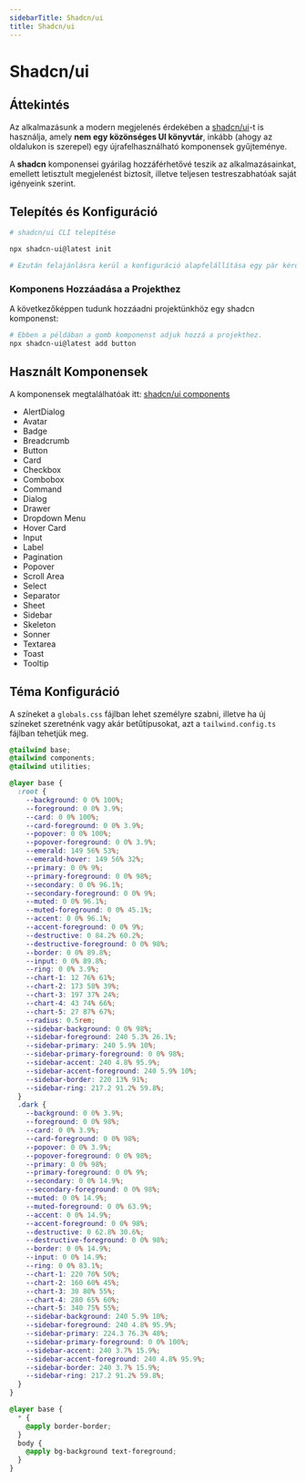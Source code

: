 ```yaml
---
sidebarTitle: Shadcn/ui
title: Shadcn/ui
---
```


# Shadcn/ui

## Áttekintés

Az alkalmazásunk a modern megjelenés érdekében a [shadcn/ui](https://ui.shadcn.com/)-t is használja, amely **nem egy közönséges UI könyvtár**, inkább (ahogy az oldalukon is szerepel) egy újrafelhasználható komponensek gyűjteménye.

A **shadcn** komponensei gyárilag hozzáférhetővé teszik az alkalmazásainkat, emellett letisztult megjelenést biztosít, illetve teljesen testreszabhatóak saját igényeink szerint.

## Telepítés és Konfiguráció

```sh
# shadcn/ui CLI telepítése

npx shadcn-ui@latest init

# Ezután felajánlásra kerül a konfiguráció alapfelállítása egy pár kérdésben.
```

### Komponens Hozzáadása a Projekthez

A következőképpen tudunk hozzáadni projektünkhöz egy shadcn komponenst:

```sh
# Ebben a példában a gomb komponenst adjuk hozzá a projekthez.
npx shadcn-ui@latest add button
```

## Használt Komponensek

A komponensek megtalálhatóak itt: [shadcn/ui components](https://ui.shadcn.com/docs/components)

- AlertDialog
- Avatar
- Badge
- Breadcrumb
- Button
- Card
- Checkbox
- Combobox
- Command
- Dialog
- Drawer
- Dropdown Menu
- Hover Card
- Input
- Label
- Pagination
- Popover
- Scroll Area
- Select
- Separator
- Sheet
- Sidebar
- Skeleton
- Sonner
- Textarea
- Toast
- Tooltip

## Téma Konfiguráció

A színeket a `globals.css` fájlban lehet személyre szabni, illetve ha új színeket szeretnénk vagy akár betűtípusokat, azt a `tailwind.config.ts` fájlban tehetjük meg.

```css filename="app/globals.css"
@tailwind base;
@tailwind components;
@tailwind utilities;

@layer base {
  :root {
    --background: 0 0% 100%;
    --foreground: 0 0% 3.9%;
    --card: 0 0% 100%;
    --card-foreground: 0 0% 3.9%;
    --popover: 0 0% 100%;
    --popover-foreground: 0 0% 3.9%;
    --emerald: 149 56% 53%;
    --emerald-hover: 149 56% 32%;
    --primary: 0 0% 9%;
    --primary-foreground: 0 0% 98%;
    --secondary: 0 0% 96.1%;
    --secondary-foreground: 0 0% 9%;
    --muted: 0 0% 96.1%;
    --muted-foreground: 0 0% 45.1%;
    --accent: 0 0% 96.1%;
    --accent-foreground: 0 0% 9%;
    --destructive: 0 84.2% 60.2%;
    --destructive-foreground: 0 0% 98%;
    --border: 0 0% 89.8%;
    --input: 0 0% 89.8%;
    --ring: 0 0% 3.9%;
    --chart-1: 12 76% 61%;
    --chart-2: 173 58% 39%;
    --chart-3: 197 37% 24%;
    --chart-4: 43 74% 66%;
    --chart-5: 27 87% 67%;
    --radius: 0.5rem;
    --sidebar-background: 0 0% 98%;
    --sidebar-foreground: 240 5.3% 26.1%;
    --sidebar-primary: 240 5.9% 10%;
    --sidebar-primary-foreground: 0 0% 98%;
    --sidebar-accent: 240 4.8% 95.9%;
    --sidebar-accent-foreground: 240 5.9% 10%;
    --sidebar-border: 220 13% 91%;
    --sidebar-ring: 217.2 91.2% 59.8%;
  }
  .dark {
    --background: 0 0% 3.9%;
    --foreground: 0 0% 98%;
    --card: 0 0% 3.9%;
    --card-foreground: 0 0% 98%;
    --popover: 0 0% 3.9%;
    --popover-foreground: 0 0% 98%;
    --primary: 0 0% 98%;
    --primary-foreground: 0 0% 9%;
    --secondary: 0 0% 14.9%;
    --secondary-foreground: 0 0% 98%;
    --muted: 0 0% 14.9%;
    --muted-foreground: 0 0% 63.9%;
    --accent: 0 0% 14.9%;
    --accent-foreground: 0 0% 98%;
    --destructive: 0 62.8% 30.6%;
    --destructive-foreground: 0 0% 98%;
    --border: 0 0% 14.9%;
    --input: 0 0% 14.9%;
    --ring: 0 0% 83.1%;
    --chart-1: 220 70% 50%;
    --chart-2: 160 60% 45%;
    --chart-3: 30 80% 55%;
    --chart-4: 280 65% 60%;
    --chart-5: 340 75% 55%;
    --sidebar-background: 240 5.9% 10%;
    --sidebar-foreground: 240 4.8% 95.9%;
    --sidebar-primary: 224.3 76.3% 48%;
    --sidebar-primary-foreground: 0 0% 100%;
    --sidebar-accent: 240 3.7% 15.9%;
    --sidebar-accent-foreground: 240 4.8% 95.9%;
    --sidebar-border: 240 3.7% 15.9%;
    --sidebar-ring: 217.2 91.2% 59.8%;
  }
}

@layer base {
  * {
    @apply border-border;
  }
  body {
    @apply bg-background text-foreground;
  }
}
```